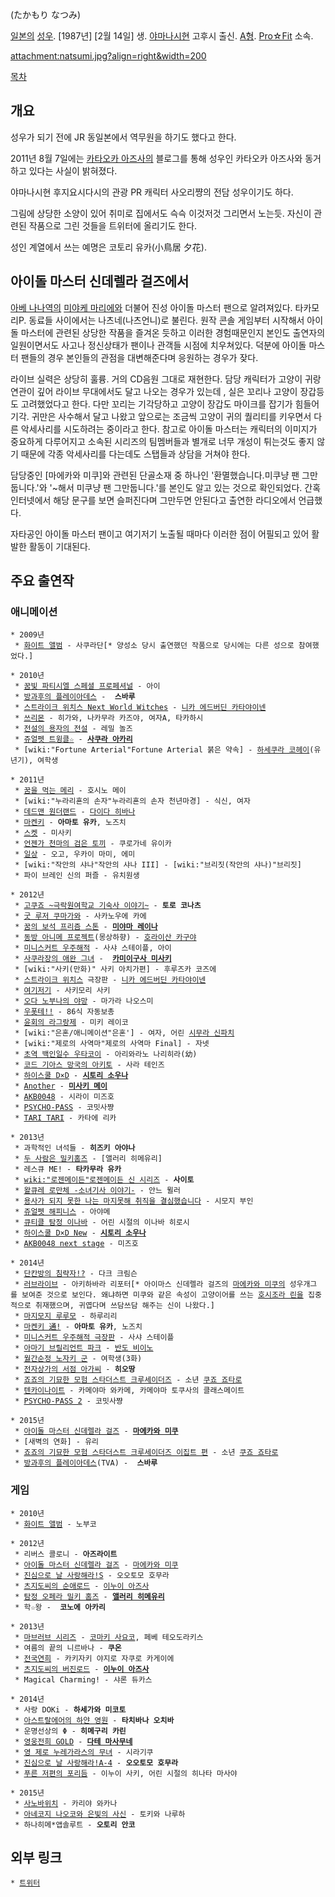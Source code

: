 {{{+1 高森奈津美 }}} (たかもり なつみ)

[[일본]]의 [[성우]]. [1987년] [2월 14일] 생. [[야마나시]]현 고후시 출신. [[A형]]. [[Pro☆Fit]] 소속.

attachment:natsumi.jpg?align=right&width=200

[[목차]]
== 개요 ==
성우가 되기 전에 JR 동일본에서 역무원을 하기도 했다고 한다.

2011년 8월 7일에는 [[카타오카 아즈사]]의 블로그를 통해 성우인 카타오카 아즈사와 동거하고 있다는 사실이 밝혀졌다.

야마나시현 후지요시다시의 관광 PR 캐릭터 사오리쨩의 전담 성우이기도 하다.

그림에 상당한 소양이 있어 취미로 집에서도 슥슥 이것저것 그리면서 노는듯. 자신이 관련된 작품으로 그린 것들을 트위터에 올리기도 한다.

성인 계열에서 쓰는 예명은 코토리 유카(小鳥居 夕花).

== 아이돌 마스터 신데렐라 걸즈에서 ==
[[아베 나나]]역의 [[미야케 마리에]]와 더불어 진성 아이돌 마스터 팬으로 알려져있다. 타카모리P. 동료들 사이에서는 나츠네(나츠언니)로 불린다. 원작 콘솔 게임부터 시작해서 아이돌 마스터에 관련된 상당한 작품을 즐겨온 듯하고 이러한 경험때문인지 본인도 출연자의 일원이면서도 사고나 정신상태가 팬이나 관객들 시점에 치우쳐있다. 덕분에 아이돌 마스터 팬들의 경우 본인들의 관점을 대변해준다며 응원하는 경우가 잦다.

라이브 실력은 상당히 훌륭. 거의 CD음원 그대로 재현한다. 담당 캐릭터가 고양이 귀랑 연관이 깊어 라이브 무대에서도 달고 나오는 경우가 있는데 , 실은 꼬리나 고양이 장갑등도 고려했었다고 한다. 다만 꼬리는 기각당하고 고양이 장갑도 마이크를 잡기가 힘들어 기각. 귀만은 사수해서 달고 나왔고 앞으로는 조금씩 고양이 귀의 퀄리티를 키우면서 다른 악세사리를 시도하려는 중이라고 한다. 참고로 아이돌 마스터는 캐릭터의 이미지가 중요하게 다루어지고 소속된 시리즈의 팀멤버들과 별개로 너무 개성이 튀는것도 좋지 않기 때문에 각종 악세사리를 다는데도 스탭들과 상담을 거쳐야 한다. 

담당중인 [마에카와 미쿠]와 관련된 단골소재 중 하나인 '환멸했습니다.미쿠냥 팬 그만둡니다.'와 '~해서 미쿠냥 팬 그만둡니다.'를 본인도 알고 있는 것으로 확인되었다. 간혹 인터넷에서 해당 문구를 보면 슬퍼진다며 그만두면 안된다고 출연한 라디오에서 언급했다.

자타공인 아이돌 마스터 팬이고 여기저기 노출될 때마다 이러한 점이 어필되고 있어 활발한 활동이 기대된다.


== 주요 출연작 ==
=== 애니메이션 ===
 * 2009년
  * [[화이트 앨범(게임)|화이트 앨범]] - 사쿠라단[* 양성소 당시 출연했던 작품으로 당시에는 다른 성으로 참여했었다.]

 * 2010년
  * [[꿈빛 파티시엘|꿈빛 파티시엘 스페셜 프로페셔널]] - 아이
  * [[방과후의 플레이아데스]] -  '''스바루'''
  * [[스트라이크 위치스|스트라이크 위치스 Next World Witches]] - [[니카 에드버딘 카타야이넨]]
  * [[쓰리몬]] - 히가와, 나카무라 카즈야, 여자A, 타카하시
  * [[전설의 용자의 전설]] - 레밀 놀즈
  * [[쥬얼펫 트윙클☆]] - '''[[사쿠라 아카리]]'''
  * [wiki:"Fortune Arterial"Fortune Arterial 붉은 약속] - [[하세쿠라 코헤이]](유년기), 여학생

 * 2011년
  * [[꿈을 먹는 메리]] - 호시노 메이
  * [wiki:"누라리횬의 손자"누라리횬의 손자 천년마경] - 식신, 여자
  * [[데드맨 원더랜드]] - [[다이다 히바나]]
  * [[마켄키]] - '''아마토 유카''', 노즈치
  * [[스켓]] - 미사키
  * [[언젠가 천마의 검은 토끼]] - 쿠로가네 유이카
  * [[일상]] - 오고, 우카이 마미, 에미
  * [wiki:"작안의 샤나"작안의 샤나 III] - [wiki:"브리짓(작안의 샤나)"브리짓]
  * 파이 브레인 신의 퍼즐 - 유치원생

 * 2012년
  * [[고쿠죠 ~극락원여학교 기숙사 이야기~]] - '''토로 코나츠'''
  * [[굿 루저 쿠마가와]] - 사카노우에 카에
  * [[꿈의 보석 프리즘 스톤]] - '''[[미야마 레이나]]'''
  * [[동방 아니메 프로젝트]](몽상하향) - [[호라이산 카구야]]
  * [[미니스커트 우주해적]] - 사샤 스테이플, 아이
  * [[사쿠라장의 애완 그녀]] -  '''[[카미이구사 미사키]]'''
  * [wiki:"사키(만화)" 사키 아치가편] - 후루즈카 코즈에
  * [[스트라이크 위치스]] 극장판 - [[니카 에드버딘 카타야이넨]]
  * [[여기저기]] - 사키모리 사키
  * [[오다 노부나의 야망]] - 마가라 나오스미 
  * [[우폿테!!]] - 86식 자동보총 
  * [[윤회의 라그랑제]] - 미키 레이코 
  * [wiki:"은혼/애니메이션"은혼'] - 여자, 어린 [[시무라 신파치]]
  * [wiki:"제로의 사역마"제로의 사역마 Final] - 자넷
  * [[초역 백인일수 우타코이]] - 아리와라노 나리히라(幼)
  * [[코드 기아스 망국의 아키토]] - 사라 테인즈 
  * [[하이스쿨 D×D]] - '''[[시토리 소우나]]'''
  * [[Another]] - '''[[미사키 메이]]''' 
  * [[AKB0048]] - 시라이 미즈호
  * [[PSYCHO-PASS]] - 코밋사쨩
  * [[TARI TARI]] - 카타에 리카

 * 2013년
  * 과학적인 녀석들 - '''히즈키 아야나'''
  * [[탐정 오페라 밀키 홈즈|두 사람은 밀키홈즈]] - [앨러리 히메유리]
  * 레스큐 ME! - '''타카무라 유카'''
  * [[wiki:"로젠메이든"로젠메이든 신 시리즈]] - '''사이토'''
  * [[왈큐레 로만체 -소녀기사 이야기-]] - 안느 뮐러
  * [[용사가 되지 못한 나는 마지못해 취직을 결심했습니다]] - 시모지 부인
  * [[쥬얼펫 시리즈#s-2.6|쥬얼펫 해피니스]] - 아야메
  * [[큐티클 탐정 이나바]] - 어린 시절의 이나바 히로시
  * [[하이스쿨 D×D|하이스쿨 D×D New]] - '''[[시토리 소우나]]'''
  * [[AKB0048|AKB0048 next stage]] - 미즈호

 * 2014년
  * [[단칸방의 침략자!?]] - 다크 크림슨
  * [[러브라이브]] - 아키하바라 리포터[* 아이마스 신데렐라 걸즈의 [[마에카와 미쿠]]의 성우개그를 보여준 것으로 보인다. 왜냐하면 미쿠와 같은 속성이 고양이어를 쓰는 [[호시조라 린]]을 집중적으로 취재했으며, 귀엽다며 쓰담쓰담 해주는 신이 나왔다.]
  * [[마지모지 루루모]] - 하루리리
  * [[마켄키|마켄키 通!]] - '''아마토 유카''', 노즈치
  * [[미니스커트 우주해적#s-3.2|미니스커트 우주해적 극장판]] - 사샤 스테이플
  * [[아마기 브릴리언트 파크]] - [[반도 비이노]]
  * [[월간순정 노자키 군]] - 여학생(3화)
  * [[전자상가의 서점 아가씨]] - '''히오땅'''
  * [[죠죠의 기묘한 모험(TVA)|죠죠의 기묘한 모험 스타더스트 크루세이더즈]] - 소년 [[쿠죠 죠타로]]
  * [[텐카이나이트]] - 카메야마 와카메, 카메야마 토쿠사의 클래스메이트
  * [[PSYCHO-PASS 2]] - 코밋사쨩

 * 2015년
  * [[아이돌 마스터 신데렐라 걸즈/애니메이션|아이돌 마스터 신데렐라 걸즈]] - '''[[마에카와 미쿠]]'''
  * [새벽의 연화] - 유리
  * [[죠죠의 기묘한 모험(TVA)|죠죠의 기묘한 모험 스타더스트 크루세이더즈 이집트 편]] - 소년 [[쿠죠 죠타로]]
  * [[방과후의 플레이아데스]](TVA) -  '''스바루'''

=== 게임 ===
 * 2010년
  * [[화이트 앨범(게임)|화이트 앨범]] - 노부코

 * 2012년
  * 리버스 콜로니 - '''아즈라이트'''
  * [[아이돌 마스터 신데렐라 걸즈]] - [[마에카와 미쿠]]
  * [[진심으로 날 사랑해라!S]] - 오오토모 호무라
  * [[츠지도씨의 순애로드]] - [[이누이 아즈사]]
  * [[탐정 오페라 밀키 홈즈]] - '''[[앨러리 히메유리]]'''
  * 학☆왕 -  '''코노에 아카리 '''

 * 2013년
  * [[마브러브 시리즈]] - [[코마키 사요코]], 페베 테오도라키스
  * 여름의 끝의 니르바나 - '''쿠온'''
  * [[전국연희]] - 카키자키 야지로 자쿠로 카게이에
  * [[츠지도씨의 순애로드|츠지도씨의 버진로드]] - '''[[이누이 아즈사]]'''
  * Magical Charming! - 샤론 듀카스

 * 2014년
  * 사랑 DOKi - '''하세가와 미코토'''
  * [[아스트랄에어의 하얀 영원]] - '''타치바나 오치바'''
  * 운명선상의 Φ - '''히메구리 카린'''
  * [[영웅전희 GOLD]] - '''[[다테 마사무네]]'''
  * [[영 제로 누레가라스의 무녀]] - 시라기쿠
  * [[진심으로 날 사랑해라!A|진심으로 날 사랑해라!A-4]] - '''오오토모 호무라'''
  * [[푸른 저편의 포리듬]] - 이누이 사키, 어린 시절의 히나타 마사야

 * 2015년
  * [[사노바위치]] - 카리야 와카나
  * [[아네코지 나오코와 은빛의 사신]] - 토키와 나루하
  * 하나히메*앱솔루트 - '''오토리 안코'''

== 외부 링크 ==
 * [https://twitter.com/takamori_723 트위터] 
